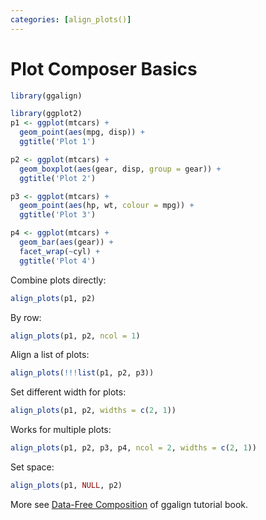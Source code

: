 ```yaml
---
categories: [align_plots()]
---
```


# Plot Composer Basics

```r
library(ggalign)
```

```r
library(ggplot2)
p1 <- ggplot(mtcars) + 
  geom_point(aes(mpg, disp)) + 
  ggtitle('Plot 1')

p2 <- ggplot(mtcars) + 
  geom_boxplot(aes(gear, disp, group = gear)) + 
  ggtitle('Plot 2')

p3 <- ggplot(mtcars) + 
  geom_point(aes(hp, wt, colour = mpg)) + 
  ggtitle('Plot 3')

p4 <- ggplot(mtcars) + 
  geom_bar(aes(gear)) + 
  facet_wrap(~cyl) + 
  ggtitle('Plot 4')
```

Combine plots directly:
```r
align_plots(p1, p2)
```

By row:

```r
align_plots(p1, p2, ncol = 1)
```

Align a list of plots:

```r
align_plots(!!!list(p1, p2, p3))
```

Set different width for plots:

```r
align_plots(p1, p2, widths = c(2, 1))
```

Works for multiple plots:

```r
align_plots(p1, p2, p3, p4, ncol = 2, widths = c(2, 1))
```

Set space:

```r
align_plots(p1, NULL, p2)
```

More see [Data-Free Composition](https://yunuuuu.github.io/ggalign-book/data-free.html) of ggalign tutorial book.

